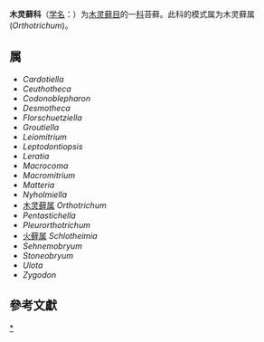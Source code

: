 {{Automatic taxobox
| taxon = Orthotrichaceae
| authority = Arn.
| image = Orthotrichum striatum (a, 144711-474707) 5605.JPG
| image_caption = ''[[Orthotrichum_striatum|Orthotrichum striatum]]''
| type genus = 木灵藓属<br>Orthotrichum
| type genus authority = Hedw.
}}
'''木灵藓科'''（[[学名|学名]]：{{lang|la|''Orthotrichaceae''}}）为[[木灵藓目|木灵藓目]]的一[[科|科]]苔藓。此科的模式属为木灵藓属(''Orthotrichum'')。

==属==
* ''Cardotiella''
* ''Ceuthotheca''
* ''Codonoblepharon''
* ''Desmotheca''
* ''Florschuetziella''
* ''Groutiella''
* ''Leiomitrium''
* ''Leptodontiopsis''
* ''Leratia''
* ''Macrocoma''
* ''Macromitrium''
* ''Matteria''
* ''Nyholmiella''
* [[木灵藓属|木灵藓属]] ''Orthotrichum''
* ''Pentastichella''
* ''Pleurorthotrichum''
* [[火藓属|火藓属]] ''Schlotheimia''
* ''Sehnemobryum''
* ''Stoneobryum''
* ''Ulota''
* ''Zygodon''

==參考文獻==
{{reflist}}

{{taxonbar}}

[[Category:_木灵藓科|*]]